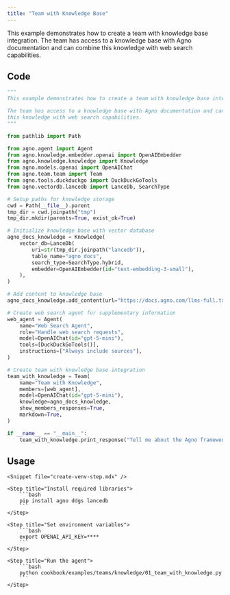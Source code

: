 ```yaml
---
title: "Team with Knowledge Base"
---
```


This example demonstrates how to create a team with knowledge base integration. The team has access to a knowledge base with Agno documentation and can combine this knowledge with web search capabilities.

## Code

```python cookbook/examples/teams/knowledge/01_team_with_knowledge.py
"""
This example demonstrates how to create a team with knowledge base integration.

The team has access to a knowledge base with Agno documentation and can combine
this knowledge with web search capabilities.
"""

from pathlib import Path

from agno.agent import Agent
from agno.knowledge.embedder.openai import OpenAIEmbedder
from agno.knowledge.knowledge import Knowledge
from agno.models.openai import OpenAIChat
from agno.team.team import Team
from agno.tools.duckduckgo import DuckDuckGoTools
from agno.vectordb.lancedb import LanceDb, SearchType

# Setup paths for knowledge storage
cwd = Path(__file__).parent
tmp_dir = cwd.joinpath("tmp")
tmp_dir.mkdir(parents=True, exist_ok=True)

# Initialize knowledge base with vector database
agno_docs_knowledge = Knowledge(
    vector_db=LanceDb(
        uri=str(tmp_dir.joinpath("lancedb")),
        table_name="agno_docs",
        search_type=SearchType.hybrid,
        embedder=OpenAIEmbedder(id="text-embedding-3-small"),
    ),
)

# Add content to knowledge base
agno_docs_knowledge.add_content(url="https://docs.agno.com/llms-full.txt")

# Create web search agent for supplementary information
web_agent = Agent(
    name="Web Search Agent",
    role="Handle web search requests",
    model=OpenAIChat(id="gpt-5-mini"),
    tools=[DuckDuckGoTools()],
    instructions=["Always include sources"],
)

# Create team with knowledge base integration
team_with_knowledge = Team(
    name="Team with Knowledge",
    members=[web_agent],
    model=OpenAIChat(id="gpt-5-mini"),
    knowledge=agno_docs_knowledge,
    show_members_responses=True,
    markdown=True,
)

if __name__ == "__main__":
    team_with_knowledge.print_response("Tell me about the Agno framework", stream=True)
```

## Usage

<Steps>

    <Snippet file="create-venv-step.mdx" />

    <Step title="Install required libraries">
        ```bash
        pip install agno ddgs lancedb
        ```
    </Step>

    <Step title="Set environment variables">
        ```bash
        export OPENAI_API_KEY=****
        ```
    </Step>

    <Step title="Run the agent">
        ```bash
        python cookbook/examples/teams/knowledge/01_team_with_knowledge.py
        ```
    </Step>

</Steps>